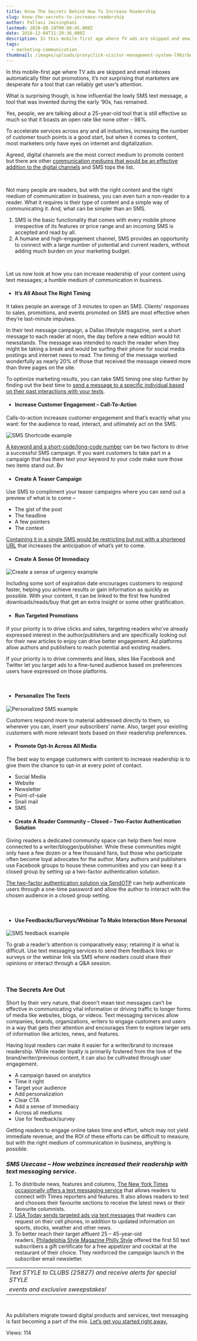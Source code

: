 ```yaml
---
title: Know The Secrets Behind How To Increase Readership
slug: know-the-secrets-to-increase-readership
author: Pallavi Jaisinghani
lastmod: 2020-08-18T09:00:45.000Z
date: 2018-12-04T11:29:36.000Z
description: In this mobile-first age where TV ads are skipped and email inboxes automatically filter out promotions, it’s not surprising that marketers are desperate for a tool that can reliably get user’s attention.
tags:
  - marketing-communication
thumbnail: /images/uploads/proxyclick-visitor-management-system-l90zrbwvcoe-unsplash.jpg
---
```


In this mobile-first age where TV ads are skipped and email inboxes automatically filter out promotions, it’s not surprising that marketers are desperate for a tool that can reliably get user’s attention.


What is surprising though, is how influential the lowly SMS text message, a tool that was invented during the early ‘90s, has remained.   

Yes, people, we are talking about a 25-year-old tool that is still effective so much so that it boasts an open rate like none other – 98%. 


  

To accelerate services across any and all industries, increasing the number of customer touch points is a good start, but when it comes to content, most marketers only have eyes on internet and digitalization. 


Agreed, digital channels are the most correct medium to promote content but there are other [communication mediums that would be an effective addition to the digital channels](https://msg91.com/guide/an-email-marketers-guide-to-sms-marketing) and SMS tops the list. 


 


Not many people are readers, but with the right content and the right medium of communication in business, you can even turn a non-reader to a reader. What it requires is their type of content and a simple way of communicating it. And, what can be simpler than an SMS. 


1. SMS is the basic functionality that comes with every mobile phone irrespective of its features or price range and an incoming SMS is accepted and read by all.
2. A humane and high-engagement channel, SMS provides an opportunity to connect with a large number of potential and current readers, without adding much burden on your marketing budget.


 


Let us now look at how you can increase readership of your content using text messages; a humble medium of communication in business.


* #### **It’s All About The Right Timing**


It takes people an average of 3 minutes to open an SMS. Clients’ responses to sales, promotions, and events promoted on SMS are most effective when they’re last-minute impulses.   

In their text message campaign, a Dallas lifestyle magazine, sent a short message to each reader at noon, the day before a new edition would hit newsstands. The message was intended to reach the reader when they might be taking a break and would be surfing their phone for social media postings and internet news to read. The timing of the message worked wonderfully as nearly 20% of those that received the message viewed more than three pages on the site.   

To optimize marketing results, you can take SMS timing one step further by finding out the best time to [send a message to a specific individual based on their past interactions with your texts](https://msg91.com/guide/uncover-detailed-information-tracking-sms).


* #### **Increase Customer Engagement – Call-To-Action**


Calls-to-action increases customer engagement and that’s exactly what you want: for the audience to read, interact, and ultimately act on the SMS.


![SMS Shortcode example](https://images-msg91.s3.ap-south-1.amazonaws.com/content/images/wordpress/2018/12/SMS-Short-Code-Example-300x209.jpg)


  

[A keyword and a short-code/long-code number](https://msg91.com/help/what-is-a-virtual-number-or-longcode-what-is-keyword-and-inbox-balance) can be two factors to drive a successful SMS campaign. If you want customers to take part in a campaign that has them text your keyword to your code make sure those two items stand out. Bv 


* #### **Create A Teaser Campaign**


Use SMS to compliment your teaser campaigns where you can send out a preview of what is to come –  




* The gist of the post
* The headline
* A few pointers
* The context


[Containing it in a single SMS would be restricting but not with a shortened URL](https://msg91.com/sms) that increases the anticipation of what’s yet to come.  




* #### **Create A Sense Of Immediacy**


  

![Create a sense of urgency example](https://images-msg91.s3.ap-south-1.amazonaws.com/content/images/wordpress/2018/12/SMS-highlighting-50-off_0-220x300.png)


Including some sort of expiration date encourages customers to respond faster, helping you achieve results or gain information as quickly as possible. With your content, it can be linked to the first few hundred downloads/reads/buy that get an extra insight or some other gratification.


* #### **Run Targeted Promotions**


If your priority is to drive clicks and sales, targeting readers who’ve already expressed interest in the author/publishers and are specifically looking out for their new articles to enjoy can drive better engagement. Ad platforms allow authors and publishers to reach potential and existing readers.   

If your priority is to drive comments and likes, sites like Facebook and Twitter let you target ads to a fine-tuned audience based on preferences users have expressed on those platforms.


 


* #### **Personalize The Texts**


  

![Personalized SMS example](https://images-msg91.s3.ap-south-1.amazonaws.com/content/images/wordpress/2018/12/phone-message-264x300.png)


Customers respond more to material addressed directly to them, so wherever you can, insert your subscribers’ name. Also, target your existing customers with more relevant texts based on their readership preferences.


* #### **Promote Opt-In Across All Media**


The best way to engage customers with content to increase readership is to give them the chance to opt-in at every point of contact.


* Social Media
* Website
* Newsletter
* Point-of-sale
* Snail mail
* SMS
* #### **Create A Reader Community – Closed – Two-Factor Authentication Solution**


Giving readers a dedicated community space can help them feel more connected to a writer/blogger/publisher. While these communities might only have a few dozen or a few thousand fans, but those who participate often become loyal advocates for the author. Many authors and publishers use Facebook groups to house these communities and you can keep it a closed group by setting up a two-factor authentication solution.   

[The two-factor authentication solution via SendOTP](https://msg91.com/otp) can help authenticate users through a one-time password and allow the author to interact with the chosen audience in a closed group setting.


 


* #### **Use Feedbacks/Surveys/Webinar To Make Interaction More Personal**


![SMS feedback example](https://images-msg91.s3.ap-south-1.amazonaws.com/content/images/wordpress/2018/12/6smslink-300x215.jpg)


To grab a reader’s attention is comparatively easy; retaining it is what is difficult. Use text messaging services to send them feedback links or surveys or the webinar link via SMS where readers could share their opinions or interact through a Q&A session.


 


### **The Secrets Are Out**


Short by their very nature, that doesn’t mean text messages can’t be effective in communicating vital information or driving traffic to longer forms of media like websites, blogs, or videos. Text messaging services allow companies, brands, organizations, writers to engage customers and users in a way that gets their attention and encourages them to explore larger sets of information like articles, news, and features.


Having loyal readers can make it easier for a writer/brand to increase readership. While reader loyalty is primarily fostered from the love of the brand/writer/previous content, it can also be cultivated through user engagement.


* A campaign based on analytics
* Time it right
* Target your audience
* Add personalization
* Clear CTA
* Add a sense of immediacy
* Across all mediums
* Use for feedback/survey


Getting readers to engage online takes time and effort, which may not yield immediate revenue, and the ROI of these efforts can be difficult to measure, but with the right medium of communication in business, anything is possible.


### ***SMS Usecase – How webzines increased their readership with text messaging service***.


1. To distribute news, features and columns, [The New York Times occasionally offers a text messaging service](https://archive.nytimes.com/www.nytimes.com/content/help/site/sms/sms-programs.html) that allows readers to connect with Times reporters and features. It also allows readers to text and chooses their favourite sections to receive the latest news or their favourite columnists.
2. [USA Today sends targeted ads via text messages](https://www.thefreelibrary.com/USA+TODAY+OFFERS+FREE+TEXT+MESSAGE+ALERTS.-a0165348291) that readers can request on their cell phones, in addition to updated information on sports, stocks, weather and other news.
3. To better reach their target affluent 25 – 45-year-old readers, [Philadelphia Style Magazine Philly Style](https://phillystylemag.com/) offered the first 50 text subscribers a gift certificate for a free appetizer and cocktail at the restaurant of their choice. They reinforced the campaign launch in the subscriber email newsletter.




|  |
| --- |
| *Text STYLE to CLUBS (25827) and receive alerts for special STYLE* 
*events and exclusive sweepstakes!* |


 


As publishers migrate toward digital products and services, text messaging is fast becoming a part of the mix. [Let’s get you started right away.](https://control.msg91.com/signup/)


 Views: 114


